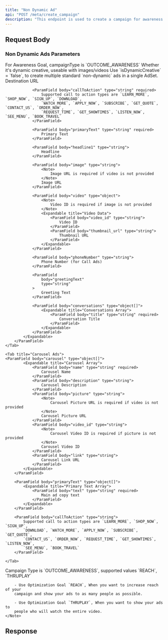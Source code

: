 ```yaml
---
title: "Non Dynamic Ad"
api: "POST /meta/create_campaign"
description: "This endpoint is used to create a campaign for awareness non dynamic ads. Awareness ads are designed to increase recognition of your brand, product, or service by showing your ads to people most likely to remember them."
---
```



## Request Body

<CampaignParams />

<CampaignTargeting />

### Non Dynamic Ads Parameters

<ParamField body="campaignType" type="string" required>
	For Awareness Goal, campaignType is `OUTCOME_AWARENESS`
</ParamField>

<Tabs>
	<Tab title="Image/Video Ads">
		<ParamField body="isDynamicCreative" type="boolean" >
    		Whether it's dynamic creative, useable with images/videos
    		<Note>
    			Use `isDynamicCreative` = `false`, to create multiple standard
    			`non-dynamic` ads in a single AdSet.
    		</Note>
    	</ParamField>
    	<ParamField body="multipleCreatives" type="object[]">
    		<Expandable title="Multiple Creative Configuration">
    			<ParamField body="url" type="string" required>
    				Destination URL
    			</ParamField>

    			<ParamField body="callToAction" type="string" required>
    				Supported call to action types are `LEARN_MORE`, `SHOP_NOW`, `SIGN_UP`, `DOWNLOAD`,
    				`WATCH_MORE`, `APPLY_NOW`, `SUBSCRIBE`, `GET_QUOTE`, `CONTACT_US`, `ORDER_NOW`,
    				`REQUEST_TIME`, `GET_SHOWTIMES`, `LISTEN_NOW`, `SEE_MENU`, `BOOK_TRAVEL`
    			</ParamField>

    			<ParamField body="primaryText" type="string" required>
    				Primary Text
    			</ParamField>

    			<ParamField body="headline1" type="string">
    				Headline
    			</ParamField>

    			<ParamField body="image" type="string">
    				<Note>
    					Image URL is required if video is not provided
    				</Note>
    				Image URL
    			</ParamField>

    			<ParamField body="video" type="object">
    				<Note>
    					Video ID is required if image is not provided
    				</Note>
    				<Expandable title="Video Data">
    					<ParamField body="video_id" type="string">
    						Video ID
    					</ParamField>
    					<ParamField body="thumbnail_url" type="string">
    						Thumbnail URL
    					</ParamField>
    				</Expandable>
    			</ParamField>

    			<ParamField body="phoneNumber" type="string">
    				Phone Number (for Call Ads)
    			</ParamField>

    			<ParamField
    				body="greetingText"
    				type="string"
    			>
    				Greeting Text
    			</ParamField>

    			<ParamField body="conversations" type="object[]">
    				<Expandable title="Conversations Array">
    					<ParamField body="title" type="string" required>
    						Conversation Title
    					</ParamField>
    				</Expandable>
    			</ParamField>
    		</Expandable>
    	</ParamField>
    </Tab>

    <Tab title="Carousel Ads">
    <ParamField body="carousel" type="object[]">
    		<Expandable title="Carousel Array">
    			<ParamField body="name" type="string" required>
    				Carousel Name
    			</ParamField>
    			<ParamField body="description" type="string">
    				Carousel Description
    			</ParamField>
    			<ParamField body="picture" type="string">
    				<Note>
    					Carousel Picture URL is required if video is not provided
    				</Note>
    				Carousel Picture URL
    			</ParamField>
    			<ParamField body="video_id" type="string">
    				<Note>
    					Carousel Video ID is required if picture is not provided
    				</Note>
    				Carousel Video ID
    			</ParamField>
    			<ParamField body="link" type="string">
    				Carousel Link URL
    			</ParamField>
    		</Expandable>
    	</ParamField>

    	<ParamField body="primaryText" type="object[]">
    		<Expandable title="Primary Text Array">
    			<ParamField body="text" type="string" required>
    				Main ad copy text
    			</ParamField>
    		</Expandable>
    	</ParamField>

    	<ParamField body="callToAction" type="string">
    		Supported call to action types are `LEARN_MORE`, `SHOP_NOW`, `SIGN_UP`,
    		`DOWNLOAD`, `WATCH_MORE`, `APPLY_NOW`, `SUBSCRIBE`, `GET_QUOTE`,
    		`CONTACT_US`, `ORDER_NOW`, `REQUEST_TIME`, `GET_SHOWTIMES`, `LISTEN_NOW`,
    		`SEE_MENU`, `BOOK_TRAVEL`
    	</ParamField>

    </Tab>

</Tabs>

<ParamField body="optimizationGoal" type="string" required>
	<Note>
		Campaign Type is `OUTCOME_AWARENESS`, supported values `REACH`,
		`THRUPLAY`

    	- Use Optimization Goal `REACH`, When you want to increase reach of your
    	campaign and show your ads to as many people as possible.

    	- Use Optimization Goal `THRUPLAY`, When you want to show your ads to
    	people who will watch the entire video.
    </Note>

</ParamField>

## Response

<CampaignResponse />
